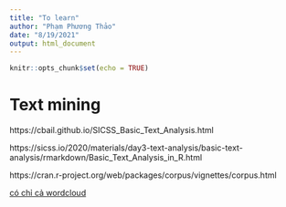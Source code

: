 ```yaml
---
title: "To learn"
author: "Phạm Phương Thảo"
date: "8/19/2021"
output: html_document
---
```


```r
knitr::opts_chunk$set(echo = TRUE)
```

# Text mining

https://cbail.github.io/SICSS_Basic_Text_Analysis.html 

https://sicss.io/2020/materials/day3-text-analysis/basic-text-analysis/rmarkdown/Basic_Text_Analysis_in_R.html

https://cran.r-project.org/web/packages/corpus/vignettes/corpus.html

[có chỉ cả wordcloud](https://dk81.github.io/dkmathstats_site/rtext-freq-words.html)


